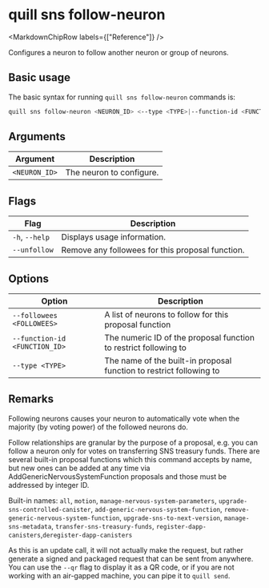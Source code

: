
# quill sns follow-neuron

<MarkdownChipRow labels={["Reference"]} />

Configures a neuron to follow another neuron or group of neurons.

## Basic usage

The basic syntax for running `quill sns follow-neuron` commands is:

```bash
quill sns follow-neuron <NEURON_ID> <--type <TYPE>|--function-id <FUNCTION_ID>> <--followees <FOLLOWEES>|--unfollow> [option]
```

## Arguments

| Argument      | Description              |
|---------------|--------------------------|
| `<NEURON_ID>` | The neuron to configure. |

## Flags

| Flag           | Description                                      |
|----------------|--------------------------------------------------|
| `-h`, `--help` | Displays usage information.                      |
| `--unfollow`   | Remove any followees for this proposal function. |

## Options

| Option                        | Description                                                         |
|-------------------------------|---------------------------------------------------------------------|
| `--followees <FOLLOWEES>`     | A list of neurons to follow for this proposal function              |
| `--function-id <FUNCTION_ID>` | The numeric ID of the proposal function to restrict following to    |
| `--type <TYPE>`               | The name of the built-in proposal function to restrict following to |

## Remarks

Following neurons causes your neuron to automatically vote when the majority (by voting power) of the followed neurons do.

Follow relationships are granular by the purpose of a proposal, e.g. you can follow a neuron only for votes on transferring SNS treasury funds. There are several built-in proposal functions which this command accepts by name, but new ones can be added at any time via AddGenericNervousSystemFunction proposals and those must be addressed by integer ID.

Built-in names: `all`, `motion`, `manage-nervous-system-parameters`, `upgrade-sns-controlled-canister`, `add-generic-nervous-system-function`,
`remove-generic-nervous-system-function`, `upgrade-sns-to-next-version`, `manage-sns-metadata`, `transfer-sns-treasury-funds`, `register-dapp-canisters`,`deregister-dapp-canisters`

As this is an update call, it will not actually make the request, but rather generate a signed and packaged request that can be sent from anywhere. You can use the `--qr` flag to display it as a QR code, or if you are not working with an air-gapped machine, you can pipe it to `quill send`.
